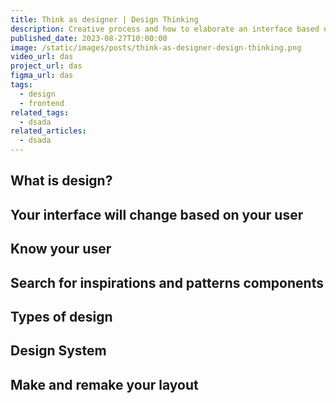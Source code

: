 ```yaml
---
title: Think as designer | Design Thinking
description: Creative process and how to elaborate an interface based on UX and UI
published_date: 2023-08-27T10:00:00
image: /static/images/posts/think-as-designer-design-thinking.png
video_url: das
project_url: das
figma_url: das
tags:
  - design
  - frontend
related_tags:
  - dsada
related_articles:
  - dsada
---
```


## What is design?

## Your interface will change based on your user

## Know your user

## Search for inspirations and patterns components

## Types of design

## Design System

## Make and remake your layout
